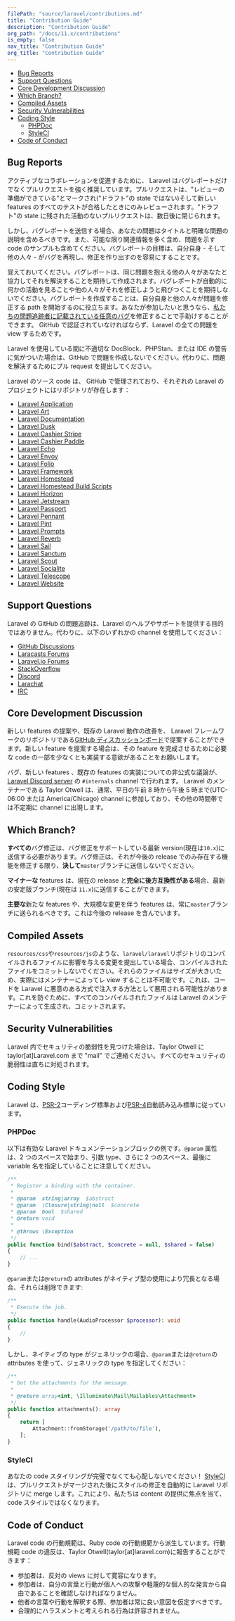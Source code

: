 ```yaml
---
filePath: "source/laravel/contributions.md"
title: "Contribution Guide"
description: "Contribution Guide"
org_path: "/docs/11.x/contributions"
is_empty: false
nav_title: "Contribution Guide"
org_title: "Contribution Guide"
---
```


<InPageIndex>

- [Bug Reports](#bug-reports)
- [Support Questions](#support-questions)
- [Core Development Discussion](#core-development-discussion)
- [Which Branch?](#which-branch)
- [Compiled Assets](#compiled-assets)
- [Security Vulnerabilities](#security-vulnerabilities)
- [Coding Style](#coding-style)
  - [PHPDoc](#phpdoc)
  - [StyleCI](#styleci)
- [Code of Conduct](#code-of-conduct)

</InPageIndex>

<a name="bug-reports"></a>

## Bug Reports

アクティブなコラボレーションを促進するために、 Laravel はバグレポートだけでなくプルリクエストを強く推奨しています。プルリクエストは、"レビューの準備ができている"とマークされ("ドラフト"の state ではない)そして新しい features のすべてのテストが合格したときにのみレビューされます。"ドラフト"の state に残された活動のないプルリクエストは、数日後に閉じられます。

しかし、バグレポートを送信する場合、あなたの問題はタイトルと明確な問題の説明を含めるべきです。また、可能な限り関連情報を多く含め、問題を示す code のサンプルも含めてください。バグレポートの目標は、自分自身 - そして他の人々 - がバグを再現し、修正を作り出すのを容易にすることです。

覚えておいてください。バグレポートは、同じ問題を抱える他の人々があなたと協力してそれを解決することを期待して作成されます。バグレポートが自動的に何かの活動を見ることや他の人々がそれを修正しようと飛びつくことを期待しないでください。バグレポートを作成することは、自分自身と他の人々が問題を修正する path を開始するのに役立ちます。あなたが参加したいと思うなら、[私たちの問題追跡者に記載されている任意のバグ](https://github.com/issues?q=is%3Aopen+is%3Aissue+label%3Abug+user%3Alaravel)を修正することで手助けすることができます。 GitHub で認証されていなければならず、Laravel の全ての問題を view するためです。

Laravel を使用している間に不適切な DocBlock、PHPStan、または IDE の警告に気がついた場合は、GitHub で問題を作成しないでください。代わりに、問題を解決するためにプル request を提出してください。

Laravel のソース code は、 GitHub で管理されており、それぞれの Laravel のプロジェクトにはリポジトリが存在します：

<div class="content-list" markdown="1">

- [Laravel Application](https://github.com/laravel/laravel)
- [Laravel Art](https://github.com/laravel/art)
- [Laravel Documentation](https://github.com/laravel/docs)
- [Laravel Dusk](https://github.com/laravel/dusk)
- [Laravel Cashier Stripe](https://github.com/laravel/cashier)
- [Laravel Cashier Paddle](https://github.com/laravel/cashier-paddle)
- [Laravel Echo](https://github.com/laravel/echo)
- [Laravel Envoy](https://github.com/laravel/envoy)
- [Laravel Folio](https://github.com/laravel/folio)
- [Laravel Framework](https://github.com/laravel/framework)
- [Laravel Homestead](https://github.com/laravel/homestead)
- [Laravel Homestead Build Scripts](https://github.com/laravel/settler)
- [Laravel Horizon](https://github.com/laravel/horizon)
- [Laravel Jetstream](https://github.com/laravel/jetstream)
- [Laravel Passport](https://github.com/laravel/passport)
- [Laravel Pennant](https://github.com/laravel/pennant)
- [Laravel Pint](https://github.com/laravel/pint)
- [Laravel Prompts](https://github.com/laravel/prompts)
- [Laravel Reverb](https://github.com/laravel/reverb)
- [Laravel Sail](https://github.com/laravel/sail)
- [Laravel Sanctum](https://github.com/laravel/sanctum)
- [Laravel Scout](https://github.com/laravel/scout)
- [Laravel Socialite](https://github.com/laravel/socialite)
- [Laravel Telescope](https://github.com/laravel/telescope)
- [Laravel Website](https://github.com/laravel/laravel.com-next)

</div>

<a name="support-questions"></a>

## Support Questions

Laravel の GitHub の問題追跡は、Laravel のヘルプやサポートを提供する目的ではありません。代わりに、以下のいずれかの channel を使用してください：

<div class="content-list" markdown="1">

- [GitHub Discussions](https://github.com/laravel/framework/discussions)
- [Laracasts Forums](https://laracasts.com/discuss)
- [Laravel.io Forums](https://laravel.io/forum)
- [StackOverflow](https://stackoverflow.com/questions/tagged/laravel)
- [Discord](https://discord.gg/laravel)
- [Larachat](https://larachat.co)
- [IRC](https://web.libera.chat/?nick=artisan&channels=#laravel)

</div>

<a name="core-development-discussion"></a>

## Core Development Discussion

新しい features の提案や、既存の Laravel 動作の改善を、 Laravel フレームワークのリポジトリである[GitHub ディスカッションボード](https://github.com/laravel/framework/discussions)で提案することができます。新しい feature を提案する場合は、その feature を完成させるために必要な code の一部を少なくとも実装する意欲があることをお願いします。

バグ、新しい features 、既存の features の実装についての非公式な議論が、[Laravel Discord server](https://discord.gg/laravel) の `#internals` channel で行われます。 Laravel のメンテナーである Taylor Otwell は、通常、平日の午前 8 時から午後 5 時まで(UTC-06:00 または America/Chicago) channel に参加しており、その他の時間帯では不定期に channel に出現します。

<a name="which-branch"></a>

## Which Branch?

**すべての**バグ修正は、バグ修正をサポートしている最新 version(現在は`10.x`)に送信する必要があります。バグ修正は、それが今後の release でのみ存在する機能を修正する限り、**決して**`master`ブランチに送信しないでください。

**マイナーな** features は、現在の release と**完全に後方互換性がある**場合、最新の安定版ブランチ(現在は `11.x`)に送信することができます。

**主要な**新たな features や、大規模な変更を伴う features は、常に`master`ブランチに送られるべきです。これは今後の release を含んでいます。

<a name="compiled-assets"></a>

## Compiled Assets

`resources/css`や`resources/js`のような、`laravel/laravel`リポジトリのコンパイルされるファイルに影響を与える変更を提出している場合、コンパイルされたファイルをコミットしないでください。それらのファイルはサイズが大きいため、実際にはメンテナーによってレ view することは不可能です。これは、コードを Laravel に悪意のある方式で注入する方法として悪用される可能性があります。これを防ぐために、すべてのコンパイルされたファイルは Laravel のメンテナーによって生成され、コミットされます。

<a name="security-vulnerabilities"></a>

## Security Vulnerabilities

Laravel 内でセキュリティの脆弱性を見つけた場合は、Taylor Otwell に taylor[at]Laravel.com まで "mail" でご連絡ください。すべてのセキュリティの脆弱性は直ちに対処されます。

<a name="coding-style"></a>

## Coding Style

Laravel は、[PSR-2](https://github.com/php-fig/fig-standards/blob/master/accepted/PSR-2-coding-style-guide.md)コーディング標準および[PSR-4](https://github.com/php-fig/fig-standards/blob/master/accepted/PSR-4-autoloader.md)自動読み込み標準に従っています。

<a name="phpdoc"></a>

### PHPDoc

以下は有効な Laravel ドキュメンテーションブロックの例です。`@param` 属性は、2 つのスペースで始まり、引数 type、さらに 2 つのスペース、最後に variable 名を指定していることに注意してください。

```php
/**
 * Register a binding with the container.
 *
 * @param  string|array  $abstract
 * @param  \Closure|string|null  $concrete
 * @param  bool  $shared
 * @return void
 *
 * @throws \Exception
 */
public function bind($abstract, $concrete = null, $shared = false)
{
    // ...
}
```

`@param`または`@return`の attributes がネイティブ型の使用により冗長となる場合、それらは削除できます:

```php
/**
 * Execute the job.
 */
public function handle(AudioProcessor $processor): void
{
    //
}
```

しかし、ネイティブの type がジェネリックの場合、`@param`または`@return`の attributes を使って、ジェネリックの type を指定してください：

```php
/**
 * Get the attachments for the message.
 *
 * @return array<int, \Illuminate\Mail\Mailables\Attachment>
 */
public function attachments(): array
{
    return [
        Attachment::fromStorage('/path/to/file'),
    ];
}
```

<a name="styleci"></a>

### StyleCI

あなたの code スタイリングが完璧でなくても心配しないでください！ [StyleCI](https://styleci.io/)は、プルリクエストがマージされた後にスタイルの修正を自動的に Laravel リポジトリに merge します。これにより、私たちは content の提供に焦点を当て、 code スタイルではなくなります。

<a name="code-of-conduct"></a>

## Code of Conduct

Laravel code の行動規範は、Ruby code の行動規範から派生しています。行動規範 code の違反は、Taylor Otwell(taylor[at]laravel.com)に報告することができます：

<div class="content-list" markdown="1">

- 参加者は、反対の views に対して寛容になります。
- 参加者は、自分の言葉と行動が個人への攻撃や軽蔑的な個人的な発言から自由であることを確認しなければなりません。
- 他者の言葉や行動を解釈する際、参加者は常に良い意図を仮定すべきです。
- 合理的にハラスメントと考えられる行為は許容されません。

</div>

